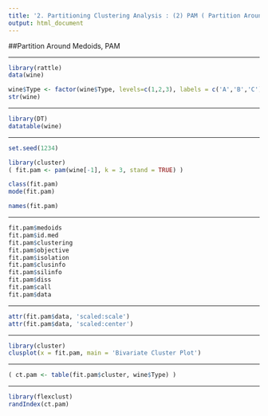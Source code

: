 ```yaml
---
title: '2. Partitioning Clustering Analysis : (2) PAM ( Partition Around Medoids )'
output: html_document
---
```


##Partition Around Medoids, PAM

---

```r

library(rattle)
data(wine)

wine$Type <- factor(wine$Type, levels=c(1,2,3), labels = c('A','B','C'))
str(wine)
```

---

```r

library(DT)
datatable(wine)
```

---

```r

set.seed(1234)

library(cluster)
( fit.pam <- pam(wine[-1], k = 3, stand = TRUE) )

class(fit.pam)
mode(fit.pam)

names(fit.pam)
```

---

```r

fit.pam$medoids
fit.pam$id.med
fit.pam$clustering
fit.pam$objective
fit.pam$isolation
fit.pam$clusinfo
fit.pam$silinfo
fit.pam$diss
fit.pam$call
fit.pam$data
```

---

```r

attr(fit.pam$data, 'scaled:scale')
attr(fit.pam$data, 'scaled:center')
```

---

```r

library(cluster)
clusplot(x = fit.pam, main = 'Bivariate Cluster Plot')
```

---

```r

( ct.pam <- table(fit.pam$cluster, wine$Type) )
```

---

```r

library(flexclust)
randIndex(ct.pam)
```
